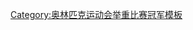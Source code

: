 {{Navbox
|name = Footer Olympic Champions Weightlifting Women Super Heavyweight
|title = [[夏季奥林匹克运动会举重比赛]] – 女子超重量级
|state = {{{state|autocollapse}}}
|listclass = hlist
|above= 2000–2016: +75 kg, 2020–: +87 kg
|list1 = 
* 2000：[[丁美媛]]（CHN）
* 2004：[[唐功红]]（CHN）
* 2008：[[張美蘭]]（KOR）
* 2012：[[周璐璐]]（CHN）
* 2016：[[孟苏平]]（CHN）
* 2020：[[李雯雯]]（CHN）
}}<noinclude>
{{collapsible option}}
[[Category:奥林匹克运动会举重比赛冠军模板]]
</noinclude>